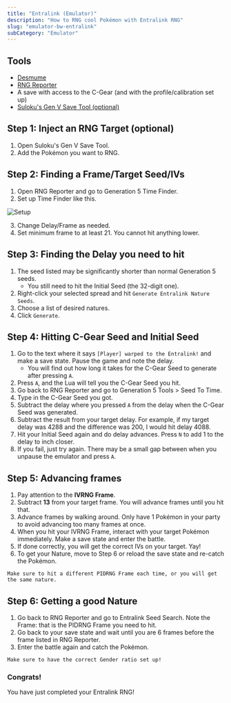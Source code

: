 ```yaml
---
title: "Entralink (Emulator)"
description: "How to RNG cool Pokémon with Entralink RNG"
slug: "emulator-bw-entralink"
subCategory: "Emulator"
---
```


## Tools

- [Desmume](https://www.pokemonrng.com/desmume-setup)
- [RNG Reporter](https://github.com/Admiral-Fish/RNGReporter/releases)
- A save with access to the C-Gear (and with the profile/calibration set up)
- [Suloku's Gen V Save Tool (optional)](https://projectpokemon.org/home/forums/topic/37801-gen-5-generation-5-save-tool-entralink-medals-join-avenue-and-others-not-in-pokegen/)

## Step 1: Inject an RNG Target (optional)

1. Open Suloku's Gen V Save Tool.
2. Add the Pokémon you want to RNG.

## Step 2: Finding a Frame/Target Seed/IVs

1. Open RNG Reporter and go to Generation 5 Time Finder.
2. Set up Time Finder like this.

![Setup](/images/Black-and-White/Entralink/Setup.png)

3. Change Delay/Frame as needed.
4. Set minimum frame to at least 21. You cannot hit anything lower.

## Step 3: Finding the Delay you need to hit

1. The seed listed may be significantly shorter than normal Generation 5 seeds.
   - You still need to hit the Initial Seed (the 32-digit one).
2. Right-click your selected spread and hit `Generate Entralink Nature Seeds`.
3. Choose a list of desired natures.
4. Click `Generate`.

## Step 4: Hitting C-Gear Seed and Initial Seed

1. Go to the text where it says `[Player] warped to the Entralink!` and make a save state. Pause the game and note the delay.
   - You will find out how long it takes for the C-Gear Seed to generate after pressing `A`.
2. Press `A`, and the Lua will tell you the C-Gear Seed you hit.
3. Go back to RNG Reporter and go to Generation 5 Tools > Seed To Time.
4. Type in the C-Gear Seed you got.
5. Subtract the delay where you pressed `A` from the delay when the C-Gear Seed was generated.
6. Subtract the result from your target delay. For example, if my target delay was 4288 and the difference was 200, I would hit delay 4088.
7. Hit your Initial Seed again and do delay advances. Press `N` to add 1 to the delay to inch closer.
8. If you fail, just try again. There may be a small gap between when you unpause the emulator and press `A`.

## Step 5: Advancing frames

1. Pay attention to the **IVRNG Frame**.
2. Subtract **13** from your target frame. You will advance frames until you hit that.
3. Advance frames by walking around. Only have 1 Pokémon in your party to avoid advancing too many frames at once.
4. When you hit your IVRNG Frame, interact with your target Pokémon immediately. Make a save state and enter the battle.
5. If done correctly, you will get the correct IVs on your target. Yay!
6. To get your Nature, move to Step 6 or reload the save state and re-catch the Pokémon.

```
Make sure to hit a different PIDRNG Frame each time, or you will get the same nature.
```

## Step 6: Getting a good Nature

1. Go back to RNG Reporter and go to Entralink Seed Search. Note the Frame: that is the PIDRNG Frame you need to hit.
2. Go back to your save state and wait until you are 6 frames before the frame listed in RNG Reporter.
3. Enter the battle again and catch the Pokémon.

```
Make sure to have the correct Gender ratio set up!
```

### Congrats!

You have just completed your Entralink RNG!
